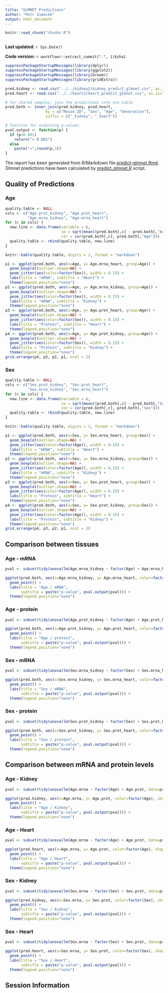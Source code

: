 ```yaml
---
title: "GLMNET Predictions"
author: "Petr Simecek"
output: html_document
---
```


```r
knitr::read_chunk("chunks.R")
```

```r
```

**Last updated:** `r Sys.Date()`

**Code version:** `r workflowr::extract_commit(".", 1)$sha1`

```r
suppressPackageStartupMessages(library(dplyr))
suppressPackageStartupMessages(library(ggplot2))
suppressPackageStartupMessages(library(broom))
suppressPackageStartupMessages(library(gridExtra))

pred.kidney <- read.csv("../../kidney2/kidney_predict_glmnet.csv", as.is=TRUE)
pred.heart <- read.csv("../../heart2/heart_predict_glmnet.csv", as.is=TRUE)

# for shared samples, join the predictions into one table
pred.both <- inner_join(pred.kidney, pred.heart, 
                  by = c("Mouse.ID", "Sex", "Age", "Generation"),
                  suffix = c("_kidney", "_heart"))

# function for outputing p-values
pval.output <- function(p) {
  if (p<0.001) 
    return("< 0.001") 
  else 
    paste("=",round(p,3))
}

```

The report has been generated from R/Markdown file [predict-glmnet.Rmd](https://github.com/simecek/TheAgingProteome/blob/master/analysis/predict-glmnet.Rmd). Glmnet predictions have been calculated by [predict_glmnet.R](https://github.com/simecek/TheAgingProteome/blob/master/code/predict_glmnet.R) script.

## Quality of Predictions

### Age

```r
quality.table <- NULL
cols <- c("Age.prot_kidney", "Age.prot_heart", 
          "Age.mrna_kidney", "Age.mrna_heart")
for (c in cols) {
  new.line <- data.frame(variable = c,
                         se = sqrt(mean((pred.both[,c] - pred.both[,"Age"])^2)),
                         cor = cor(pred.both[,c], pred.both[,"Age"]))
  quality.table <- rbind(quality.table, new.line)
}

knitr::kable(quality.table, digits = 2, format = "markdown")
```

```r
p1 <- ggplot(pred.both, aes(x=Age, y= Age.mrna_heart, group=Age)) +
  geom_boxplot(outlier.shape=NA) +
  geom_jitter(aes(color=factor(Sex)), width = 0.25) +
  labs(title = "mRNA", subtitle = "Heart") +
  theme(legend.position="none")
p2 <- ggplot(pred.both, aes(x=Age, y= Age.mrna_kidney, group=Age)) +
  geom_boxplot(outlier.shape=NA) +
  geom_jitter(aes(color=factor(Sex)), width = 0.25) +
  labs(title = "mRNA", subtitle = "Kidney") +
  theme(legend.position="none")
p3 <- ggplot(pred.both, aes(x=Age, y= Age.prot_heart, group=Age)) +
  geom_boxplot(outlier.shape=NA) +
  geom_jitter(aes(color=factor(Sex)), width = 0.25) +
  labs(title = "Protein", subtitle = "Heart") +
  theme(legend.position="none")
p4 <- ggplot(pred.both, aes(x=Age, y= Age.prot_kidney, group=Age)) +
  geom_boxplot(outlier.shape=NA) +
  geom_jitter(aes(color=factor(Sex)), width = 0.25) +
  labs(title = "Protein", subtitle = "Kidney") +
  theme(legend.position="none")
grid.arrange(p4, p3, p2, p1, ncol = 2)
```


### Sex 

```r
quality.table <- NULL
cols <- c("Sex.prot_kidney", "Sex.prot_heart", 
          "Sex.mrna_kidney", "Sex.mrna_heart")
for (c in cols) {
  new.line <- data.frame(variable = c,
                         se = sqrt(mean((pred.both[,c] - pred.both[,"Sex"])^2)),
                         cor = cor(pred.both[,c], pred.both[,"Sex"]))
  quality.table <- rbind(quality.table, new.line)
}

knitr::kable(quality.table, digits = 2, format = "markdown")
```

```r
p1 <- ggplot(pred.both, aes(x=Sex, y= Sex.mrna_heart, group=Sex)) +
  geom_boxplot(outlier.shape=NA) +
  geom_jitter(aes(color=factor(Age)), width = 0.25) +
  labs(title = "mRNA", subtitle = "Heart") +
  theme(legend.position="none")
p2 <- ggplot(pred.both, aes(x=Sex, y= Sex.mrna_kidney, group=Sex)) +
  geom_boxplot(outlier.shape=NA) +
  geom_jitter(aes(color=factor(Age)), width = 0.25) +
  labs(title = "mRNA", subtitle = "Kidney") +
  theme(legend.position="none")
p3 <- ggplot(pred.both, aes(x=Sex, y= Sex.prot_heart, group=Sex)) +
  geom_boxplot(outlier.shape=NA) +
  geom_jitter(aes(color=factor(Age)), width = 0.25) +
  labs(title = "Protein", subtitle = "Heart") +
  theme(legend.position="none")
p4 <- ggplot(pred.both, aes(x=Sex, y= Sex.prot_kidney, group=Sex)) +
  geom_boxplot(outlier.shape=NA) +
  geom_jitter(aes(color=factor(Age)), width = 0.25) +
  labs(title = "Protein", subtitle = "Kidney") +
  theme(legend.position="none")
grid.arrange(p4, p3, p2, p1, ncol = 2)
```

## Comparison between tissues 

### Age - mRNA

```r
pval <- subset(tidy(anova(lm(Age.mrna_kidney ~ factor(Age) + Age.mrna_heart, data=pred.both))), term=="Age.mrna_heart")$p.value

ggplot(pred.both, aes(x=Age.mrna_kidney, y= Age.mrna_heart, color=factor(Age), shape=factor(Sex))) +
  geom_point() +
  labs(title = "Age / mRNA", 
       subtitle = paste("p-value", pval.output(pval))) +
  theme(legend.position="none")
```

### Age - protein

```r
pval <- subset(tidy(anova(lm(Age.prot_kidney ~ factor(Age) + Age.prot_heart, data=pred.both))), term=="Age.prot_heart")$p.value

ggplot(pred.both, aes(x=Age.prot_kidney, y= Age.prot_heart, color=factor(Age), shape=factor(Sex))) +
  geom_point() +
  labs(title = "Age / protein", 
       subtitle = paste("p-value", pval.output(pval))) +
  theme(legend.position="none")
```

### Sex - mRNA

```r
pval <- subset(tidy(anova(lm(Sex.mrna_kidney ~ factor(Sex) + Sex.mrna_heart, data=pred.both))), term=="Sex.mrna_heart")$p.value

ggplot(pred.both, aes(x=Sex.mrna_kidney, y= Sex.mrna_heart, color=factor(Sex), shape=factor(Age))) +
  geom_point() +
  labs(title = "Sex / mRNA", 
       subtitle = paste("p-value", pval.output(pval))) +
  theme(legend.position="none")
```

### Sex - protein

```r
pval <- subset(tidy(anova(lm(Sex.prot_kidney ~ factor(Sex) + Sex.prot_heart, data=pred.both))), term=="Sex.prot_heart")$p.value

ggplot(pred.both, aes(x=Sex.prot_kidney, y= Sex.prot_heart, color=factor(Sex), shape=factor(Age))) +
  geom_point() +
  labs(title = "Sex / protein", 
       subtitle = paste("p-value", pval.output(pval))) +
  theme(legend.position="none")
```

## Comparison between mRNA and protein levels

### Age - Kidney

```r
pval <- subset(tidy(anova(lm(Age.mrna ~ factor(Age) + Age.prot, data=pred.kidney))), term=="Age.prot")$p.value

ggplot(pred.kidney, aes(x=Age.mrna, y= Age.prot, color=factor(Age), shape=factor(Sex))) +
  geom_point() +
  labs(title = "Age / Kidney", 
       subtitle = paste("p-value", pval.output(pval))) +
  theme(legend.position="none")
```

### Age - Heart

```r
pval <- subset(tidy(anova(lm(Age.mrna ~ factor(Age) + Age.prot, data=pred.heart))), term=="Age.prot")$p.value

ggplot(pred.heart, aes(x=Age.mrna, y= Age.prot, color=factor(Age), shape=factor(Sex))) +
  geom_point() +
  labs(title = "Age / Heart", 
       subtitle = paste("p-value", pval.output(pval))) +
  theme(legend.position="none")
```

### Sex - Kidney

```r
pval <- subset(tidy(anova(lm(Sex.mrna ~ factor(Sex) + Sex.prot, data=pred.kidney))), term=="Sex.prot")$p.value

ggplot(pred.kidney, aes(x=Sex.mrna, y= Sex.prot, color=factor(Sex), shape=factor(Age))) +
  geom_point() +
  labs(title = "Sex / Kidney", 
       subtitle = paste("p-value", pval.output(pval))) +
  theme(legend.position="none")
```

### Sex - Heart

```r
pval <- subset(tidy(anova(lm(Sex.mrna ~ factor(Sex) + Sex.prot, data=pred.heart))), term=="Sex.prot")$p.value

ggplot(pred.heart, aes(x=Sex.mrna, y= Sex.prot, color=factor(Sex), shape=factor(Age))) +
  geom_point() +
  labs(title = "Sex / Heart", 
       subtitle = paste("p-value", pval.output(pval))) +
  theme(legend.position="none")
```

## Session Information

```r
```
